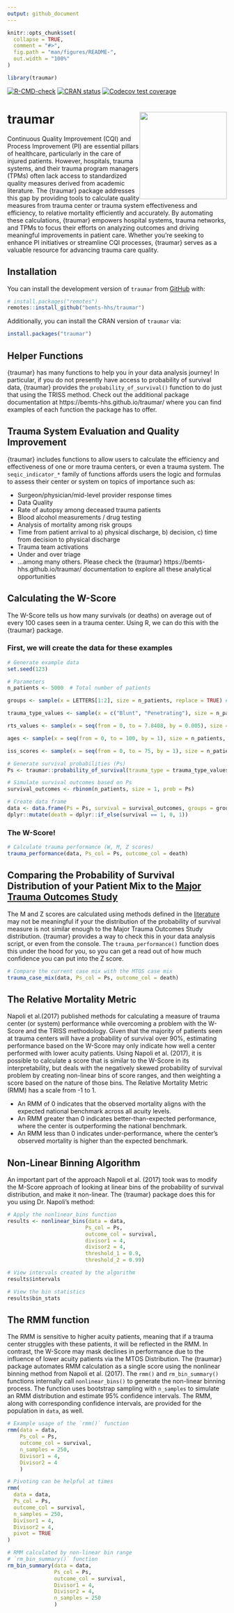 ```yaml
---
output: github_document
---
```


<!-- README.md is generated from README.Rmd. Please edit that file -->

```r
knitr::opts_chunk$set(
  collapse = TRUE,
  comment = "#>",
  fig.path = "man/figures/README-",
  out.width = "100%"
)

library(traumar)

```

<!-- badges: start -->
[![R-CMD-check](https://github.com/bemts-hhs/traumar/actions/workflows/R-CMD-check.yaml/badge.svg)](https://github.com/bemts-hhs/traumar/actions/workflows/R-CMD-check.yaml)
[![CRAN status](https://www.r-pkg.org/badges/version/traumar)](https://CRAN.R-project.org/package=traumar)
[![Codecov test coverage](https://codecov.io/gh/bemts-hhs/traumar/graph/badge.svg)](https://app.codecov.io/gh/bemts-hhs/traumar)
<!-- badges: end -->

# traumar <img src="man/figures/try_object.png" align="right" width="200" style="display: block; margin: auto;" />

Continuous Quality Improvement (CQI) and Process Improvement (PI) are essential
pillars of healthcare, particularly in the care of injured patients. However,
hospitals, trauma systems, and their trauma program managers (TPMs) often lack
access to standardized quality measures derived from academic literature. The
{traumar} package addresses this gap by providing tools to calculate quality
measures from trauma center or trauma system effectiveness and efficiency, to
relative mortality efficiently and accurately. By automating these calculations,
{traumar} empowers hospital systems, trauma networks, and TPMs to focus their
efforts on analyzing outcomes and driving meaningful improvements in patient
care. Whether you're seeking to enhance PI initiatives or streamline CQI
processes, {traumar} serves as a valuable resource for advancing trauma care
quality.

## Installation

You can install the development version of `traumar` from [GitHub](https://github.com/bemts-hhs/traumar) with:

``` r
# install.packages("remotes")
remotes::install_github("bemts-hhs/traumar")
```

Additionally, you can install the CRAN version of `traumar` via:

```r
install.packages("traumar")
```

## Helper Functions

{traumar} has many functions to help you in your data analysis journey! In
particular, if you do not presently have access to probability of survival data,
{traumar} provides the `probability_of_survival()` function to do just that
using the TRISS method. Check out the additional package documentation at
https://bemts-hhs.github.io/traumar/ where you can find examples of each
function the package has to offer.

## Trauma System Evaluation and Quality Improvement
{traumar} includes functions to allow users to calculate the efficiency and
effectiveness of one or more trauma centers, or even a trauma system. The
`seqic_indicator_*` family of functions affords users the logic and formulas to
assess their center or system on topics of importance such as:

- Surgeon/physician/mid-level provider response times
- Data Quality
- Rate of autopsy among deceased trauma patients
- Blood alcohol measurements / drug testing
- Analysis of mortality among risk groups
- Time from patient arrival to a) physical discharge, b) decision, c) time from
  decision to physical discharge
- Trauma team activations
- Under and over triage
- ...among many others.  Please check the {traumar}
  https://bemts-hhs.github.io/traumar/ documentation to explore all these
  analytical opportunities

## Calculating the W-Score

The W-Score tells us how many survivals (or deaths) on average out of every 100
cases seen in a trauma center.  Using R, we can do this with the {traumar}
package.

### First, we will create the data for these examples

```r

# Generate example data
set.seed(123)

# Parameters
n_patients <- 5000  # Total number of patients

groups <- sample(x = LETTERS[1:2], size = n_patients, replace = TRUE) # Arbitrary group labels

trauma_type_values <- sample(x = c("Blunt", "Penetrating"), size = n_patients, replace = TRUE) # Trauma types

rts_values <- sample(x = seq(from = 0, to = 7.8408, by = 0.005), size = n_patients, replace = TRUE) # RTS values

ages <- sample(x = seq(from = 0, to = 100, by = 1), size = n_patients, replace = TRUE) # patient ages

iss_scores <- sample(x = seq(from = 0, to = 75, by = 1), size = n_patients, replace = TRUE) # ISS scores

# Generate survival probabilities (Ps)
Ps <- traumar::probability_of_survival(trauma_type = trauma_type_values, age = ages, rts = rts_values, iss = iss_scores)

# Simulate survival outcomes based on Ps
survival_outcomes <- rbinom(n_patients, size = 1, prob = Ps)

# Create data frame
data <- data.frame(Ps = Ps, survival = survival_outcomes, groups = groups) |>
dplyr::mutate(death = dplyr::if_else(survival == 1, 0, 1))


```

### The W-Score!

```r

# Calculate trauma performance (W, M, Z scores)
trauma_performance(data, Ps_col = Ps, outcome_col = death)

```

## Comparing the Probability of Survival Distribution of your Patient Mix to the [Major Trauma Outcomes Study](https://journals.lww.com/jtrauma/Abstract/1990/11000/The_Major_Trauma_Outcome_Study__Establishing.8.aspx)

The M and Z scores are calculated using methods defined in the
[literature](https://journals.lww.com/jtrauma/abstract/1978/10000/a_method_for_comparing_survival_of_burn_patients.3.aspx)
may not be meaningful if your the distribution of the probability of survival
measure is not similar enough to the Major Trauma Outcomes Study distribution.
{traumar} provides a way to check this in your data analysis script, or even
from the console.  The `trauma_performance()` function does this under the hood
for you, so you can get a read out of how much confidence you can put into the Z
score.

```r

# Compare the current case mix with the MTOS case mix
trauma_case_mix(data, Ps_col = Ps, outcome_col = death)

```

## The Relative Mortality Metric

Napoli et al.(2017) published methods for calculating a measure of trauma center
(or system) performance while overcoming a problem with the W-Score and the
TRISS methodology.  Given that the majority of patients seen at trauma centers
will have a probability of survival over 90%, estimating performance based on
the W-Score may only indicate how well a center performed with lower acuity
patients.  Using Napoli et al. (2017), it is possible to calculate a score that
is similar to the W-Score in its interpretability, but deals with the negatively
skewed probability of survival problem by creating non-linear bins of score
ranges, and then weighting a score based on the nature of those bins.  The
Relative Mortality Metric (RMM) has a scale from -1 to 1.
 
 * An RMM of 0 indicates that the observed mortality aligns with the expected
national benchmark across all acuity levels.
 * An RMM greater than 0 indicates better-than-expected performance, where
the center is outperforming the national benchmark.
 * An RMM less than 0 indicates under-performance, where the center’s observed
mortality is higher than the expected benchmark.

## Non-Linear Binning Algorithm

An important part of the approach Napoli et al. (2017) took was to modify the
M-Score approach of looking at linear bins of the probability of survival
distribution, and make it non-linear.  The {traumar} package does this for you
using Dr. Napoli's method:

``` r

# Apply the nonlinear_bins function
results <- nonlinear_bins(data = data,
                         Ps_col = Ps,
                         outcome_col = survival,
                         divisor1 = 4,
                         divisor2 = 4,
                         threshold_1 = 0.9,
                         threshold_2 = 0.99)

# View intervals created by the algorithm
results$intervals

# View the bin statistics
results$bin_stats


```

## The RMM function

The RMM is sensitive to higher acuity patients, meaning that if a trauma center
struggles with these patients, it will be reflected in the RMM. In contrast, the
W-Score may mask declines in performance due to the influence of lower acuity
patients via the MTOS Distribution. The {traumar} package automates RMM
calculation as a single score using the nonlinear binning method from Napoli et
al. (2017). The `rmm()` and `rm_bin_summary()` functions internally call
`nonlinear_bins()` to generate the non-linear binning process. The function uses
bootstrap sampling with `n_samples` to simulate an RMM distribution and estimate
95% confidence intervals. The RMM, along with corresponding confidence
intervals, are provided for the population in `data`, as well.

```r

# Example usage of the `rmm()` function
rmm(data = data,
    Ps_col = Ps,
    outcome_col = survival,
    n_samples = 250,
    Divisor1 = 4,
    Divisor2 = 4
    )

# Pivoting can be helpful at times
rmm(
  data = data,
  Ps_col = Ps,
  outcome_col = survival,
  n_samples = 250,
  Divisor1 = 4,
  Divisor2 = 4,
  pivot = TRUE
)

# RMM calculated by non-linear bin range
# `rm_bin_summary()` function
rm_bin_summary(data = data,
               Ps_col = Ps,
               outcome_col = survival,
               Divisor1 = 4,
               Divisor2 = 4,
               n_samples = 250
               )

```
